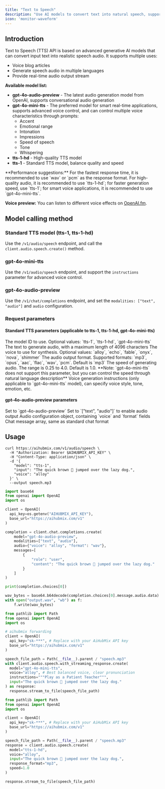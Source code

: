 ```yaml
---
title: "Text to Speech"
description: "Use AI models to convert text into natural speech, supporting multiple speech styles and output formats"
icon: 'monitor-waveform'
---
```


## Introduction

Text to Speech (TTS) API is based on advanced generative AI models that can convert input text into realistic speech audio. It supports multiple uses:

- Voice blog articles
- Generate speech audio in multiple languages
- Provide real-time audio output stream

**Available model list:**
- **gpt-4o-audio-preview** - The latest audio generation model from OpenAI, supports conversational audio generation
- **gpt-4o-mini-tts** - The preferred model for smart real-time applications, supports advanced voice control, and can control multiple voice characteristics through prompts:
  - Accent
  - Emotional range
  - Intonation
  - Impressions
  - Speed of speech
  - Tone
  - Whispering
- **tts-1-hd** - High-quality TTS model
- **tts-1** - Standard TTS model, balance quality and speed

<Tip>
**Performance suggestions:** For the fastest response time, it is recommended to use `wav` or `pcm` as the response format. For high-quality audio, it is recommended to use `tts-1-hd`; for faster generation speed, use `tts-1`; for smart voice applications, it is recommended to use `gpt-4o-mini-tts`.

**Voice preview:** You can listen to different voice effects on [OpenAI.fm](https://www.openai.fm/).
</Tip>

## Model calling method

### Standard TTS model (tts-1, tts-1-hd)
Use the `/v1/audio/speech` endpoint, and call the `client.audio.speech.create()` method.

### gpt-4o-mini-tts
Use the `/v1/audio/speech` endpoint, and support the `instructions` parameter for advanced voice control.

### gpt-4o-audio-preview
Use the `/v1/chat/completions` endpoint, and set the `modalities: ["text", "audio"]` and `audio` configuration.

### Request parameters

#### Standard TTS parameters (applicable to tts-1, tts-1-hd, gpt-4o-mini-tts)

<ParamField body="model" type="string" required>
  The model ID to use. Optional values: `tts-1`, `tts-1-hd`, `gpt-4o-mini-tts`
</ParamField>

<ParamField body="input" type="string" required>
  The text to generate audio, with a maximum length of 4096 characters
</ParamField>

<ParamField body="voice" type="string" required>
  The voice to use for synthesis. Optional values: `alloy`, `echo`, `fable`, `onyx`, `nova`, `shimmer`
</ParamField>

<ParamField body="response_format" type="string" optional>
  The audio output format. Supported formats: `mp3`, `opus`, `aac`, `flac`, `wav`, `pcm`. Default is `mp3`
</ParamField>

<ParamField body="speed" type="number" optional>
  The speed of generating audio. The range is 0.25 to 4.0. Default is 1.0. **Note: `gpt-4o-mini-tts` does not support this parameter, but you can control the speed through natural language description**
</ParamField>

<ParamField body="instructions" type="string" optional>
  Voice generation instructions (only applicable to `gpt-4o-mini-tts` model), can specify voice style, tone, emotion, etc.
</ParamField>

#### gpt-4o-audio-preview parameters

<ParamField body="model" type="string" required>
  Set to `gpt-4o-audio-preview`
</ParamField>

<ParamField body="modalities" type="array" required>
  Set to `["text", "audio"]` to enable audio output
</ParamField>

<ParamField body="audio" type="object" required>
  Audio configuration object, containing `voice` and `format` fields
</ParamField>

<ParamField body="messages" type="array" required>
  Chat message array, same as standard chat format
</ParamField>

## Usage

<CodeGroup>

```shell Curl
curl https://aihubmix.com/v1/audio/speech \
  -H "Authorization: Bearer $AIHUBMIX_API_KEY" \
  -H "Content-Type: application/json" \
  -d '{
    "model": "tts-1",
    "input": "The quick brown 🦊 jumped over the lazy dog.",
    "voice": "alloy"
  }' \
  --output speech.mp3
```

```py gpt-4o-audio-preview
import base64
from openai import OpenAI
import os

client = OpenAI(
  api_key=os.getenv("AIHUBMIX_API_KEY"),
  base_url="https://aihubmix.com/v1"
)

completion = client.chat.completions.create(
    model="gpt-4o-audio-preview",
    modalities=["text", "audio"],
    audio={"voice": "alloy", "format": "wav"},
    messages=[
        {
            "role": "user",
            "content": "The quick brown 🦊 jumped over the lazy dog."
        }
    ]
)

print(completion.choices[0])

wav_bytes = base64.b64decode(completion.choices[0].message.audio.data)
with open("output.wav", "wb") as f:
    f.write(wav_bytes)
```

```py gpt-4o-mini-tts
from pathlib import Path
from openai import OpenAI
import os

# aihubmix forwarding
client = OpenAI(
  api_key="sk-***", # Replace with your AiHubMix API key
  base_url="https://aihubmix.com/v1"
)

speech_file_path = Path(__file__).parent / "speech.mp3"
with client.audio.speech.with_streaming_response.create(
  model="gpt-4o-mini-tts",
  voice="alloy", # Best balanced voice, clear pronunciation
  instructions="""Play as a Patient Teacher""",
  input="The quick brown 🦊 jumped over the lazy dog."
) as response:
  response.stream_to_file(speech_file_path)
```

```py Standard TTS model
from pathlib import Path
from openai import OpenAI
import os

client = OpenAI(
  api_key="sk-***", # Replace with your AiHubMix API key
  base_url="https://aihubmix.com/v1"
)

speech_file_path = Path(__file__).parent / "speech.mp3"
response = client.audio.speech.create(
  model="tts-1-hd",
  voice="alloy",
  input="The quick brown 🦊 jumped over the lazy dog.",
  response_format="mp3",
  speed=1.0
)

response.stream_to_file(speech_file_path)
```

</CodeGroup>